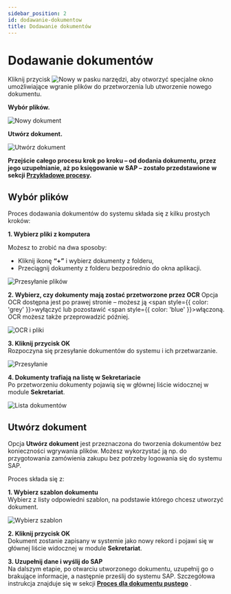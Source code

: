 ```yaml
---
sidebar_position: 2
id: dodawanie-dokumentow
title: Dodawanie dokumentów
---
```


# Dodawanie dokumentów

Kliknij przycisk ![Nowy](/img/nowy.png) w pasku narzędzi, aby otworzyć specjalne okno umożliwiające wgranie plików do przetworzenia lub utworzenie nowego dokumentu.

**Wybór plików.**

![Nowy dokument](/img/nowy_dokument.png)

**Utwórz dokument.**

![Utwórz dokument](/img/nowy_dokument2.png)

**Przejście całego procesu krok po kroku – od dodania dokumentu, przez jego uzupełnianie, aż po księgowanie w SAP – zostało przedstawione w sekcji [Przykładowe procesy](../przyklady-procesow/przyklady-procesow.md).**

## Wybór plików

Proces dodawania dokumentów do systemu składa się z kilku prostych kroków:

**1. Wybierz pliki z komputera** 

   Możesz to zrobić na dwa sposoby:  
   - Kliknij ikonę **“+”** i wybierz dokumenty z folderu,  
   - Przeciągnij dokumenty z folderu bezpośrednio do okna aplikacji.

   ![Przesyłanie plików](/img/przesylanie_dok.png)

**2. Wybierz, czy dokumenty mają zostać przetworzone przez OCR** 
   Opcja OCR dostępna jest po prawej stronie – możesz ją <span style={{ color: 'grey' }}>wyłączyć</span> lub pozostawić <span style={{ color: 'blue' }}>włączoną</span>. OCR możesz także przeprowadzić później.

   ![OCR i pliki](/img/wybor_plikow_ocr.png)

**3. Kliknij przycisk OK**  
   Rozpoczyna się przesyłanie dokumentów do systemu i ich przetwarzanie.

   ![Przesyłanie](/img/ladowanie_dok.png)

**4. Dokumenty trafiają na listę w Sekretariacie**  
   Po przetworzeniu dokumenty pojawią się w głównej liście widocznej w module **Sekretariat**.

   ![Lista dokumentów](/img/sekretariat_lista.png)

## Utwórz dokument

Opcja **Utwórz dokument** jest przeznaczona do tworzenia dokumentów bez konieczności wgrywania plików. Możesz wykorzystać ją np. do przygotowania zamówienia zakupu bez potrzeby logowania się do systemu SAP.

Proces składa się z:

**1. Wybierz szablon dokumentu**  
   Wybierz z listy odpowiedni szablon, na podstawie którego chcesz utworzyć dokument.

 ![Wybierz szablon](/img/utworz_dok.png)

**2. Kliknij przycisk OK**  
   Dokument zostanie zapisany w systemie jako nowy rekord i pojawi się w głównej liście widocznej w module **Sekretariat**.

**3. Uzupełnij dane i wyślij do SAP**  
Na dalszym etapie, po otwarciu utworzonego dokumentu, uzupełnij go o brakujące informacje, a następnie prześlij do systemu SAP. Szczegółowa instrukcja znajduje się w sekcji [**Proces dla dokumentu pustego**](../przyklady-procesow/przyklad-dokument-pusty.md) .


